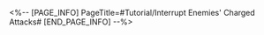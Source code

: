 <%-- [PAGE_INFO]
PageTitle=#Tutorial/Interrupt Enemies' Charged Attacks#
[END_PAGE_INFO] --%>
{{Tutorial
|sort      = 750601
|title     = Interrupt Enemies' Charged Attacks
|subtitle  = 
|type      = 
|about     = 
|image1    = Tutorial Interrupt Enemies' Charged Attacks 1.png{{subst:void|<!--$UPLOAD:<<SpriteOutput/TutorialPic/TutorialPage_750601.png>-<Tutorial Interrupt Enemies' Charged Attacks 1.png>-<Tutorial Files>>-->}}
|text1     = Some enemies will unleash a powerful {{Color|h|nobold=1|Charged ATK}} during their {{Color|h|nobold=1|next action}} once they finish Charging.
|image2    = Tutorial Interrupt Enemies' Charged Attacks 2.png{{subst:void|<!--$UPLOAD:<<SpriteOutput/TutorialPic/TutorialPage_750602.png>-<Tutorial Interrupt Enemies' Charged Attacks 2.png>-<Tutorial Files>>-->}}
|text2     = Upon inflicting {{Color|h|nobold=1|Weakness Break}} on an enemy, their {{Color|h|nobold=1|Charged}} ATK will be {{Color|h|nobold=1|interrupted}}.
}}